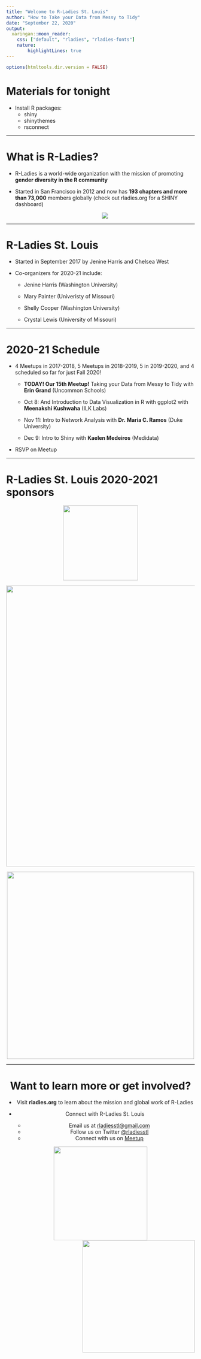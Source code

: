 ---
title: "Welcome to R-Ladies St. Louis"
author: "How to Take your Data from Messy to Tidy"
date: "September 22, 2020"
output:
  xaringan::moon_reader:
    css: ["default", "rladies", "rladies-fonts"]
    nature: 
        highlightLines: true
---

```{r setup, include=FALSE}
options(htmltools.dir.version = FALSE)
```

# Materials for tonight 
    
- Install R packages:
    + shiny
    + shinythemes
    + rsconnect 

---

# What is R-Ladies?

- R-Ladies is a world-wide organization with the mission of promoting **gender diversity in the R community**  

- Started in San Francisco in 2012 and now has **193 chapters and more than 73,000** members globally (check out rladies.org for a SHINY dashboard)
<center>
![](https://pbs.twimg.com/media/EPlDKUQUcAEq5pw?format=jpg&name=small)

---

# R-Ladies St. Louis 

* Started in September 2017 by Jenine Harris and Chelsea West 

* Co-organizers for 2020-21 include:

  - Jenine Harris (Washington University)  
    
  - Mary Painter (Univeristy of Missouri)  
    
  - Shelly Cooper (Washington University)  
    
  - Crystal Lewis (University of Missouri)
  
---
  
# 2020-21 Schedule

* 4 Meetups in 2017-2018, 5 Meetups in 2018-2019, 5 in 2019-2020, and 4 scheduled so far for just Fall 2020!
   
    - **TODAY! Our 15th Meetup!** Taking your Data from Messy to Tidy with **Erin Grand** (Uncommon Schools) 

    - Oct 8: And Introduction to Data Visualization in R with ggplot2 with **Meenakshi Kushwaha** (ILK Labs) 

    - Nov 11: Intro to Network Analysis with **Dr. Maria C. Ramos** (Duke University)  
    
    - Dec 9: Intro to Shiny with **Kaelen Medeiros** (Medidata)
    
* RSVP on Meetup

---

# R-Ladies St. Louis 2020-2021 sponsors

<center>
<img src="https://neteffects.com/wp-content/themes/gotheme-twenty-fourteen/images/netEffects-logo.png" width = "200"/>

<img src = "https://publicaffairs.wustl.edu/wp-content/uploads/2017/08/Brown_School_1line_posRGB1000-1h4nhbx.png" width = "750" />

<img src="https://fuse.wustl.edu/wp-content/uploads/2017/03/Microsoft-1918x768.jpeg" width = "500"/>



---

# Want to learn more or get involved?

- Visit **rladies.org** to learn about the mission and global work of R-Ladies 

- Connect with R-Ladies St. Louis 
    + Email us at <a href = "mailto:rladiesstl@gmail.com">rladiesstl@gmail.com</a> 
    + Follow us on Twitter <a href="https://twitter.com/RLadiesSTL">@rladiesstl</a>
    + Connect with us on <a href="https://www.meetup.com/R-Ladies-St-Louis/">Meetup</a>
    
<img src = "https://github.com/rladies/starter-kit/blob/master/logo/R-LadiesGlobal_RBG_online_LogoOnly.png?raw=true" width = 250/><img src = "https://media.giphy.com/media/3o7abBphHJngINCHio/giphy.gif" width = "300" align = "right"/>


